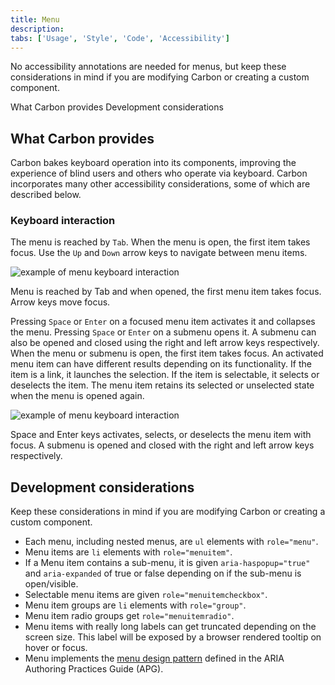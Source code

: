 ```yaml
---
title: Menu
description:
tabs: ['Usage', 'Style', 'Code', 'Accessibility']
---
```



<PageDescription>

No accessibility annotations are needed for menus, but keep these considerations
in mind if you are modifying Carbon or creating a custom component.

</PageDescription>

<AnchorLinks>

<AnchorLink>What Carbon provides</AnchorLink>
<AnchorLink>Development considerations</AnchorLink>

</AnchorLinks>

## What Carbon provides

Carbon bakes keyboard operation into its components, improving the experience of
blind users and others who operate via keyboard. Carbon incorporates many other
accessibility considerations, some of which are described below.

### Keyboard interaction

The menu is reached by `Tab`. When the menu is open, the first item takes focus.
Use the `Up` and `Down` arrow keys to navigate between menu items.

<Row>

<Column colLg={8}>

![example of menu keyboard interaction](images/accessibility-menu-1.png)

<Caption>
  Menu is reached by Tab and when opened, the first menu item takes focus. Arrow
  keys move focus.
</Caption>

</Column>
</Row>

Pressing `Space` or `Enter` on a focused menu item activates it and collapses the 
menu. Pressing `Space` or `Enter` on a submenu opens it. A submenu can also be 
opened and closed using the right and left arrow keys respectively. When the menu or 
submenu is open, the first item takes focus. An activated menu item can have 
different results depending on its functionality. If the item is a link, it launches
the selection. If the item is selectable, it selects or deselects the item. The menu 
item retains its selected or unselected state when the menu is opened again.

<Row>
<Column colLg={12}>

![example of menu keyboard interaction](images/accessibility-menu-2.png)

<Caption>
  Space and Enter keys activates, selects, or deselects the menu item with
  focus. A submenu is opened and closed with the right and left arrow keys respectively.
</Caption>

</Column>
</Row>

## Development considerations

Keep these considerations in mind if you are modifying Carbon or creating a
custom component.

- Each menu, including nested menus, are `ul` elements with `role="menu"`.
- Menu items are `li` elements with `role="menuitem"`.
- If a Menu item contains a sub-menu, it is given `aria-haspopup="true"` and
  `aria-expanded` of true or false depending on if the sub-menu is open/visible.
- Selectable menu items are given `role="menuitemcheckbox"`.
- Menu item groups are `li` elements with `role="group"`.
- Menu item radio groups get `role="menuitemradio"`.
- Menu items with really long labels can get truncated depending on the screen
  size. This label will be exposed by a browser rendered tooltip on hover or
  focus.
- Menu implements the
  [menu design pattern](https://www.w3.org/WAI/ARIA/apg/patterns/menubar/)
  defined in the ARIA Authoring Practices Guide (APG).

<A11yStatus layout="table" components="Menu" />
